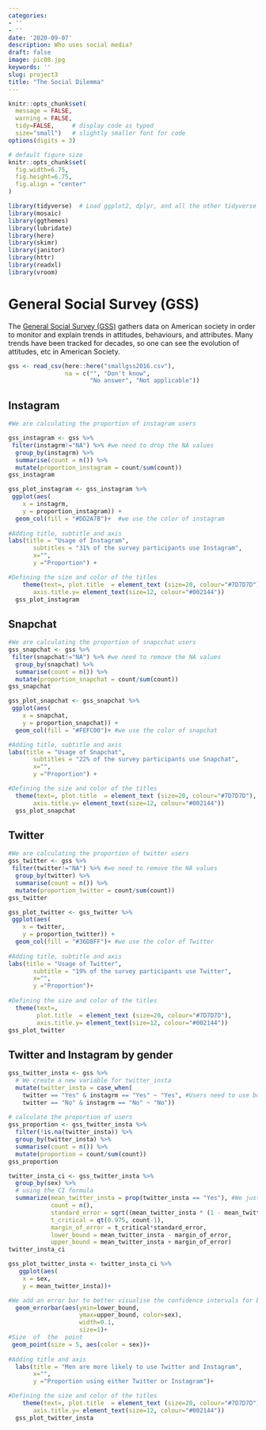 ```yaml
---
categories:
- ''
- ''
date: '2020-09-07'
description: Who uses social media?
draft: false
image: pic08.jpg
keywords: ''
slug: project3
title: "The Social Dilemma"
---
```


```r
knitr::opts_chunk$set(
  message = FALSE, 
  warning = FALSE, 
  tidy=FALSE,     # display code as typed
  size="small")   # slightly smaller font for code
options(digits = 3)

# default figure size
knitr::opts_chunk$set(
  fig.width=6.75, 
  fig.height=6.75,
  fig.align = "center"
)
```


```r
library(tidyverse)  # Load ggplot2, dplyr, and all the other tidyverse packages
library(mosaic)
library(ggthemes)
library(lubridate)
library(here)
library(skimr)
library(janitor)
library(httr)
library(readxl)
library(vroom)
```


# General Social Survey (GSS)

The [General Social Survey (GSS)](http://www.gss.norc.org/) gathers data on American society in order to monitor and explain trends in attitudes, behaviours, and attributes. Many trends have been tracked for decades, so one can see the evolution of attitudes, etc in American Society.

```r
gss <- read_csv(here::here("smallgss2016.csv"), 
                na = c("", "Don't know",
                       "No answer", "Not applicable"))

```

## Instagram

```r
#We are calculating the proportion of instagram users

gss_instagram <- gss %>%
 filter(instagrm!="NA") %>% #we need to drop the NA values
  group_by(instagrm) %>% 
  summarise(count = n()) %>% 
  mutate(proportion_instagram = count/sum(count)) 
gss_instagram
```
```r
gss_plot_instagram <- gss_instagram %>%
 ggplot(aes(
    x = instagrm,
    y = proportion_instagram)) +
  geom_col(fill = "#DD2A7B")+  #we use the color of instagram
 
#Adding title, subtitle and axis 
labs(title = "Usage of Instagram",
       subtitles = "31% of the survey participants use Instagram",
       x="",
       y ="Proportion") +

#Defining the size and color of the titles
    theme(text=, plot.title  = element_text (size=20, colour="#7D7D7D"),
       axis.title.y= element_text(size=12, colour="#002144"))
  gss_plot_instagram
```

## Snapchat

```r
#We are calculating the proportion of snapcchat users
gss_snapchat <- gss %>%
 filter(snapchat!="NA") %>% #we need to remove the NA values
  group_by(snapchat) %>% 
  summarise(count = n()) %>% 
  mutate(proportion_snapchat = count/sum(count)) 
gss_snapchat

```
```r
gss_plot_snapchat <- gss_snapchat %>%
 ggplot(aes(
    x = snapchat,
    y = proportion_snapchat)) +
  geom_col(fill = "#FEFC00")+ #we use the color of snapchat

#Adding title, subtitle and axis  
labs(title = "Usage of Snapchat",
       subtitles = "22% of the survey participants use Snapchat",
       x="",
       y ="Proportion") +

#Defining the size and color of the titles
  theme(text=, plot.title  = element_text (size=20, colour="#7D7D7D"),
       axis.title.y= element_text(size=12, colour="#002144"))
  gss_plot_snapchat
```
## Twitter

```r
#We are calculating the proportion of twitter users
gss_twitter <- gss %>%
 filter(twitter!="NA") %>% #we need to remove the NA values
  group_by(twitter) %>% 
  summarise(count = n()) %>% 
  mutate(proportion_twitter = count/sum(count)) 
gss_twitter
```

```r
gss_plot_twitter <- gss_twitter %>%
 ggplot(aes(
    x = twitter,
    y = proportion_twitter)) +
  geom_col(fill = "#36D8FF")+ #we use the color of Twitter
  
#Adding title, subtitle and axis
labs(title = "Usage of Twitter",
       subtitle = "19% of the survey participants use Twitter",
       x="",
       y ="Proportion")+
  
#Defining the size and color of the titles
  theme(text=, 
        plot.title  = element_text (size=20, colour="#7D7D7D"),
        axis.title.y= element_text(size=12, colour="#002144"))
gss_plot_twitter

```

## Twitter and Instagram by gender

```r

gss_twitter_insta <- gss %>%
  # We create a new variable for twitter_insta
  mutate(twitter_insta = case_when(
    twitter == "Yes" & instagrm == "Yes" ~ "Yes", #Users need to use both Twitter and Insta to be recorded as a Yes
    twitter == "No" & instagrm == "No" ~ "No")) 
  
# calculate the proportion of users
gss_proportion <- gss_twitter_insta %>%
  filter(!is.na(twitter_insta)) %>% 
  group_by(twitter_insta) %>% 
  summarise(count = n()) %>% 
  mutate(proportion = count/sum(count)) 
gss_proportion

```

```r
twitter_insta_ci <- gss_twitter_insta %>%
  group_by(sex) %>%
  # using the CI formula
  summarize(mean_twitter_insta = prop(twitter_insta == "Yes"), #We just want to include those who previously answered Yes
            count = n(),
            standard_error = sqrt((mean_twitter_insta * (1 - mean_twitter_insta)) / count),
            t_critical = qt(0.975, count-1),
            margin_of_error = t_critical*standard_error,
            lower_bound = mean_twitter_insta - margin_of_error,
            upper_bound = mean_twitter_insta + margin_of_error)
twitter_insta_ci
```

```r
gss_plot_twitter_insta <- twitter_insta_ci %>%
   ggplot(aes(
    x = sex,
    y = mean_twitter_insta))+

#We add an error bar to better visualise the confidence intervals for both male and female
  geom_errorbar(aes(ymin=lower_bound, 
                    ymax=upper_bound, color=sex), 
                    width=0.1,
                    size=1)+
#Size  of  the  point
 geom_point(size = 5, aes(color = sex))+
  
#Adding title and axis
  labs(title = "Men are more likely to use Twitter and Instagram",
       x="",
       y ="Proportion using either Twitter or Instagram")+

#Defining the size and color of the titles
    theme(text=, plot.title  = element_text (size=20, colour="#7D7D7D"),
       axis.title.y= element_text(size=12, colour="#002144"))
  gss_plot_twitter_insta
```


